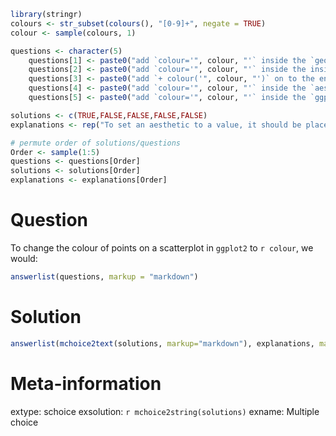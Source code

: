 
```r
library(stringr)
colours <- str_subset(colours(), "[0-9]+", negate = TRUE)
colour <- sample(colours, 1)

questions <- character(5)
    questions[1] <- paste0("add `colour='", colour, "'` inside the `geom_point()` function.")
    questions[2] <- paste0("add `colour='", colour, "'` inside the inside the `ggplot()` function.")
    questions[3] <- paste0("add `+ colour('", colour, "')` on to the end.")
    questions[4] <- paste0("add `colour='", colour, "'` inside the `aes()` function.")
    questions[5] <- paste0("add `colour='", colour, "'` inside the `ggplot()` function.")

solutions <- c(TRUE,FALSE,FALSE,FALSE,FALSE)
explanations <- rep("To set an aesthetic to a value, it should be placed inside the corresponding `geom_*()` geometry layer but not inside `aes()`.", 5)

# permute order of solutions/questions
Order <- sample(1:5)
questions <- questions[Order]
solutions <- solutions[Order]
explanations <- explanations[Order]  
```

Question
========
To change the colour of points on a scatterplot in `ggplot2` to `r colour`, we would:

```r
answerlist(questions, markup = "markdown")
```

Solution
========

```r
answerlist(mchoice2text(solutions, markup="markdown"), explanations, markup = "markdown")
```

Meta-information
================
extype: schoice
exsolution: `r mchoice2string(solutions)`
exname: Multiple choice
